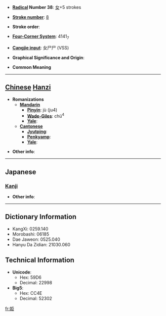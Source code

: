 * '''[[Wiktionary:Chinese radical index| Radical]] Number 38''': [[Wiktionary:Chinese radical index 女|女]]+5 strokes

* '''[[Wiktionary:Chinese total strokes index|Stroke number]]''': [[Wiktionary:Chinese total strokes index 8|8]]

* '''Stroke order''': 

* '''[[Wiktionary:Chinese four corner index|Four-Corner System]]''': 4141<sub>7</sub>

* '''[[Wiktionary:Chinese Cangjie index|Cangjie input]]''': 女尸尸 (VSS)

* '''Graphical Significance and Origin''': 

* '''Common Meaning'''

----

== [[Chinese]] [[Hanzi]] ==

* '''Romanizations'''
** '''[[Mandarin]]'''
*** '''[[Pinyin]]''': jù (ju4)
*** '''[[Wade-Giles]]''': chü<sup>4</sup>
*** '''[[Yale]]''': 
** '''[[Cantonese]]'''
*** '''[[Jyutping]]''':
*** '''[[Penkyamp]]''': 
*** '''[[Yale]]''': 

* '''Other info''': 

----

==Japanese==
===[[Kanji]]===
{{kanji|on readings=[[きょ]] (kyo), [[ご]] (go)|kun readings=}}

* '''Other info''':  

----

== Dictionary Information ==

* KangXi: 0259.140
* Morobashi: 06185
* Dae Jaweon: 0525.040
* Hanyu Da Zidian: 21030.060

== Technical Information ==

* '''Unicode''':
** Hex: 59D6
** Decimal: 22998
* '''Big5''':
** Hex: CC4E
** Decimal: 52302

[[fr:姖]]